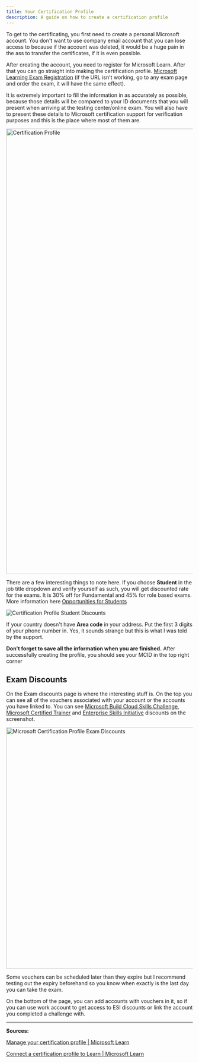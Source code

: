 ```yaml
---
title: Your Certification Profile
description: A guide on how to create a certification profile
---
```


To get to the certificating, you first need to create a personal Microsoft account. You don't want to use company email account that you can lose access to because if the account was deleted, it would be a huge pain in the ass to transfer the certificates, if it is even possible.

After creating the account, you need to register for Microsoft Learn. After that you can go straight into making the certification profile. [Microsoft Learning Exam Registration](https://go.microsoft.com/fwlink/?linkid=2188912) (if the URL isn't working, go to any exam page and order the exam, it will have the same effect).

It is extremely important to fill the information in as accurately as possible, because those details will be compared to your ID documents that you will present when arriving at the testing center/online exam. You will also have to present these details to Microsoft certification support for verification purposes and this is the place where most of them are.

<img title="" src="/certificationprofile.png" width="800" height="1200" alt="Certification Profile"/>

There are a few interesting things to note here. If you choose **Student** in the job title dropdown and verify yourself as such, you will get discounted rate for the exams. It is 30% off for Fundamental and 45% for role based exams. More information here [Opportunities for Students](https://certs.msfthub.wiki/guide/studentopportunities/)

<img title="" src="/studentdiscount.webp" alt="Certification Profile Student Discounts"/>

If your country doesn't have **Area code** in your address. Put the first 3 digits of your phone number in. Yes, it sounds strange but this is what I was told by the support. 

**Don't forget to save all the information when you are finished.**
After successfully creating the profile, you should see your MCID in the top right corner

## Exam Discounts

On the Exam discounts page is where the interesting stuff is. On the top you can see all of the vouchers associated with your account or the accounts you have linked to. You can see [Microsoft Build Cloud Skills Challenge](https://certs.msfthub.wiki/vouchers/cloud-skills-challenges/), [Microsoft Certified Trainer](https://learn.microsoft.com/certifications/mct-certification?WT.mc_id=studentamb_165290) and [Enterprise Skills Initiative](https://certs.msfthub.wiki/vouchers/microsoft-esi/) discounts on the screenshot.

<img title="" src="/certificationprofileexamdiscounts.png" width="700" height="650" alt="Microsoft Certification Profile Exam Discounts"/>

Some vouchers can be scheduled later than they expire but I recommend testing out the expiry beforehand so you know when exactly is the last day you can take the exam.

On the bottom of the page, you can add accounts with vouchers in it, so if you can use work account to get access to ESI discounts or link the account you completed a challenge with.

---

**Sources:**

[Manage your certification profile | Microsoft Learn](https://learn.microsoft.com/en-us/certifications/manage-certification-profile?WT.mc_id=studentamb_165290)

[Connect a certification profile to Learn | Microsoft Learn](https://learn.microsoft.com/en-us/certifications/connect-cert-profile-to-learn?WT.mc_id=studentamb_165290)
